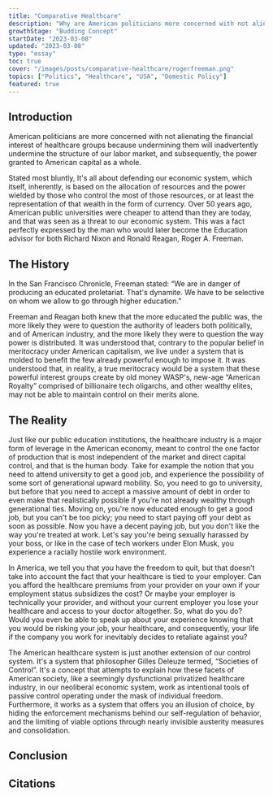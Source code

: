 ```yaml
---
title: "Comparative Healthcare"
description: "Why are American politicians more concerned with not alienating financial interest when it comes to healthcare?"
growthStage: "Budding Concept"
startDate: "2023-03-08"
updated: "2023-03-08"
type: "essay"
toc: true
cover: "/images/posts/comparative-healthcare/rogerfreeman.png"
topics: ["Politics", "Healthcare", "USA", "Domestic Policy"]
featured: true
---
```

<InDevelopment />


<h2 >Introduction</h2 >
<IntroParagraph >
  American politicians are more concerned with not alienating the financial interest of healthcare groups because undermining them will inadvertently undermine the structure of our labor market, and
  subsequently, the power granted to American capital as a whole.
</IntroParagraph >

Stated most bluntly, It's all about defending our economic system, which itself, inherently, is based on the allocation of resources and the power wielded by those who control the most of those
resources, or at least the representation of that wealth in the form of currency. Over 50 years ago, American public universities were cheaper to attend than they are today, and that was seen as a
threat to our economic system. This was a fact perfectly expressed by the man who would later become the Education advisor for both Richard Nixon and Ronald Reagan, Roger A. Freeman.

<ImageFrame src = "/images/posts/comparative-healthcare/rogerfreeman.png" alt = "Roger Freeman" width = "500px" height = "300px" />
<h2 >The History</h2 >
In the San Francisco Chronicle, Freeman stated:
“We are in danger of producing an educated proletariat. That's dynamite. We have to be selective on whom we allow to go through higher education.”

Freeman and Reagan both knew that the more educated the public was, the more likely they were to question the authority of leaders both politically, and of American industry, and the more likely
they were to question the way power is distributed. It was understood that, contrary to the popular belief in meritocracy under American capitalism, we live under a system that is molded to
benefit the few already powerful enough to impose it. It was understood that, in reality, a true meritocracy would be a system that these powerful interest groups create by old money WASP's,
new-age “American Royalty” comprised of billionaire tech oligarchs, and other wealthy elites, may not be able to maintain control on their merits alone.

<h2 >The Reality</h2 >
Just like our public education institutions, the healthcare industry is a major form of leverage in the American economy, meant to control the one factor of production that is most independent of
the market and direct capital control, and that is the human body. Take for example the notion that you need to attend university to get a good job, and experience the possibility of some sort of
generational upward mobility. So, you need to go to university, but before that you need to accept a massive amount of debt in order to even make that realistically possible if you're not already
wealthy through generational ties. Moving on, you're now educated enough to get a good job, but you can't be too picky; you need to start paying off your debt as soon as possible. Now you have a
decent paying job, but you don't like the way you're treated at work. Let's say you're being sexually harassed by your boss, or like in the case of tech workers under Elon Musk, you experience a
racially hostile work environment.

In America, we tell you that you have the freedom to quit, but that doesn’t take into account the fact that your healthcare is tied to your employer. Can you afford the healthcare premiums from
your provider on your own if your employment status subsidizes the cost? Or maybe your employer is technically your provider, and without your current employer you lose your healthcare and
access to your doctor altogether. So, what do you do? Would you even be able to speak up about your experience knowing that you would be risking your job, your healthcare, and consequently, your
life if the company you work for inevitably decides to retaliate against you?

The American healthcare system is just another extension of our control system. It's a system that philosopher Gilles Deleuze termed, “Societies of Control”. It's a concept that attempts to
explain how these facets of American society, like a seemingly dysfunctional privatized healthcare industry, in our neoliberal economic system, work as intentional tools of passive control
operating under the mask of individual freedom. Furthermore, it works as a system that offers you an illusion of choice, by hiding the enforcement mechanisms behind our self-regulation of
behavior, and the limiting of viable options through nearly invisible austerity measures and consolidation.


<h2 >Conclusion</h2 >



<h2 >Citations</h2 >


<InDevelopment />
